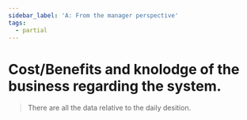 ```yaml
---
sidebar_label: 'A: From the manager perspective'
tags:
  - partial
---
```


#  Cost/Benefits and knolodge of the business regarding the system.
  
  >There are all the data relative to the daily desition.




